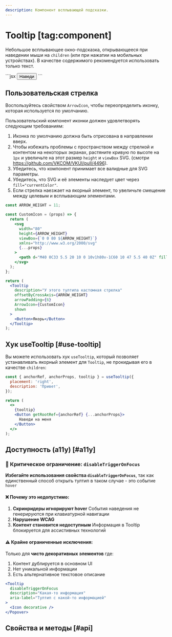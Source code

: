 ```yaml
---
description: Компонент всплывающей подсказки.
---
```


<Overview group="modals">

# Tooltip [tag:component]

Небольшое всплывающее окно-подсказка, открывающееся при наведении мыши на `children` (или при нажатии на мобильных устройствах).
В качестве содержимого рекомендуется использовать только текст.

</Overview>

<Playground>
  ```jsx
  <Tooltip placement="right" description="Привет">
    <Button>Наведи</Button>
  </Tooltip>
  ```
</Playground>

## Пользовательская стрелка

Воспользуйтесь свойством `ArrowIcon`, чтобы переопределить иконку, которая используется по умолчанию.

Пользовательский компонент иконки должен удовлетворять следующим требованиям:

1. Иконка по умолчанию должна быть отрисована в направлении вверх.
2. Чтобы избежать проблемы с пространством между стрелкой и контентом на некоторых экранах,
   растяните кривую по высоте на `1px` и увеличьте на этот размер `height` и `viewBox` SVG.
   (смотри https://github.com/VKCOM/VKUI/pull/4496).
3. Убедитесь, что компонент принимает все валидные для SVG параметры.
4. Убедитесь, что SVG и её элементы наследует цвет через `fill="currentColor"`.
5. Если стрелка наезжает на якорный элемент, то увеличьте смещение между целевым и всплывающим элементами.

<Playground>

```jsx
const ARROW_HEIGHT = 11;

const CustomIcon = (props) => {
  return (
    <svg
      width="80"
      height={ARROW_HEIGHT}
      viewBox={`0 0 80 ${ARROW_HEIGHT}`}
      xmlns="http://www.w3.org/2000/svg"
      {...props}
    >
      <path d="M40 0C33 5.5 20 10 0 10v1h80v-1C60 10 47 5.5 40 0Z" fill="currentColor" />
    </svg>
  );
};

return (
  <Tooltip
    description="У этого тултипа кастомная стрелка"
    offsetByCrossAxis={ARROW_HEIGHT}
    arrowPadding={6}
    ArrowIcon={CustomIcon}
    shown
  >
    <Button>Якорь</Button>
  </Tooltip>
);
```

</Playground>

## Хук useTooltip [#use-tooltip]

Вы можете использовать хук `useTooltip`, который позволяет устанавливать якорный элемент для `Tooltip`,
не прокидывая его в качестве `children`:

<Playground>

```jsx
const { anchorRef, anchorProps, tooltip } = useTooltip({
  placement: 'right',
  description: 'Привет',
});

return (
  <>
    {tooltip}
    <Button getRootRef={anchorRef} {...anchorProps}>
      Наведи на меня
    </Button>
  </>
);
```

</Playground>

## Доступность (a11y) [#a11y]

### 🚨 Критическое ограничение: `disableTriggerOnFocus`

**Избегайте использования свойства `disableTriggerOnFocus`**, так как единственный способ открыть тултип в таком случае - это событие `hover`

#### ❌ Почему это недопустимо:

1. **Скринридеры игнорируют hover**
   События наведения не генерируются при клавиатурной навигации
2. **Нарушение WCAG**
3. **Контент становится недоступным**
   Информация в Tooltip блокируется для ассистивных технологий

#### ⚠️ Крайне ограниченные исключения:

Только для **чисто декоративных элементов** где:

1. Контент дублируется в основном UI
2. Нет уникальной информации
3. Есть альтернативное текстовое описание

```jsx
<Tooltip
  disableTriggerOnFocus
  description="Какая-то информация"
  aria-label="Тултип с какой-то информацией"
>
  <Icon decorative />
</Popover>
```

## Свойства и методы [#api]

<PropsTable name="Tooltip" />
